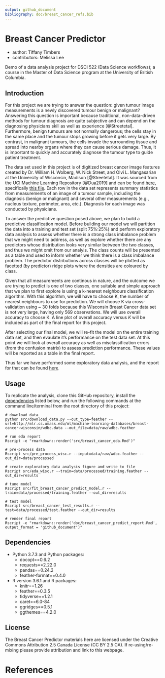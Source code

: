 ```yaml
---
output: github_document
bibliography: doc/breast_cancer_refs.bib
---
```


# Breast Cancer Predictor
- author: Tiffany Timbers
- contributors: Melissa Lee

Demo of a data analysis project for DSCI 522 (Data Science workflows); a course in the Master of Data Science program at the University of British Columbia.

## Introduction

For this project we are trying to answer the question: given tumour image measurements is a newly discovered tumour benign or malignant? Answering this question is important because traditional, non-data-driven methods for tumour diagnosis are quite subjective and can depend on the diagnosing physicians skill as well as experience [@Streetetal]. Furthermore, benign tumours are not normally dangerous; the cells stay in the same place and the tumour stops growing before it gets very large. By contrast, in malignant tumours, the cells invade the surrounding tissue and spread into nearby organs where they can cause serious damage. Thus, it is important to quickly and accurately diagnose the tumour type to guide patient treatment.

The data set used in this project is of digitized breast cancer image features created by Dr. William H. Wolberg, W. Nick Street, and Olvi L. Mangasarian at the University of Wisconsin, Madison [@Streetetal].  It was sourced from the UCI Machine Learning Repository [@Dua2019] and can be found [here](https://archive.ics.uci.edu/ml/datasets/Breast+Cancer+Wisconsin+(Diagnostic)), specifically [this file](http://mlr.cs.umass.edu/ml/machine-learning-databases/breast-cancer-wisconsin/wdbc.data). Each row in the data set represents summary statistics from measurements of an image of a tumour sample, including the diagnosis (benign or malignant) and several other measurements (e.g., nucleus texture, perimeter, area, etc.). Diagnosis for each image was conducted by physicians. 

To answer the predictive question posed above, we plan to build a predictive classification model. Before building our model we will partition the data into a training and test set (split 75%:25%) and perform exploratory data analysis to assess whether there is a strong class imbalance problem that we might need to address, as well as explore whether there are any predictors whose distribution looks very similar between the two classes, and thus we might omit from our analyis. The class counts will be presented as a table and used to inform whether we think there is a class imbalance problem. The predictor distributions across classes will be plotted as facetted (by predictor) ridge plots where the densities are coloured by class.

Given that all measurements are continous in nature, and the outcome we are trying to predict is one of two classes, one suitable and simple approach that we plan to first explore is using a k-nearest neighbours classification algorithm. With this algorithm, we will have to choose K, the number of nearest neighbours to use for prediction. We will choose K via cross-validation using ~ 30 folds because this Wisconsin Breast Cancer data set is not very large, having only 569 observations. We will use overall accuracy to choose K. A line plot of overall accuracy versus $K$ will be included as part of the final report for this project. 

After selecting our final model, we will re-fit the model on the entire training data set, and then evaulate it's performance on the test data set. At this point we will look at overall accuracy as well as misclassification errors (from the confusion matrix) to assess prediction performance. These values will be reported as a table in the final report.

Thus far we have performed some exploratory data analysis, and the report for that can be found [here](src/breast_cancer_eda.md).

## Usage

To replicate the analysis, clone this GitHub repository, install the [dependencies](#dependencies) listed below, and run the following commands at the command line/terminal from the root directory of this project:

```
# download data
python src/download_data.py --out_type=feather --url=http://mlr.cs.umass.edu/ml/machine-learning-databases/breast-cancer-wisconsin/wdbc.data --out_file=data/raw/wdbc.feather

# run eda report
Rscript -e "rmarkdown::render('src/breast_cancer_eda.Rmd')"

# pre-process data 
Rscript src/pre_process_wisc.r --input=data/raw/wdbc.feather --out_dir=data/processed 

# create exploratory data analysis figure and write to file 
Rscript src/eda_wisc.r --train=data/processed/training.feather --out_dir=results

# tune model
Rscript src/fit_breast_cancer_predict_model.r --train=data/processed/training.feather --out_dir=results

# test model
Rscript src/breast_cancer_test_results.r --test=data/processed/test.feather --out_dir=results

# render final report
Rscript -e "rmarkdown::render('doc/breast_cancer_predict_report.Rmd', output_format = 'github_document')"
```

## Dependencies
- Python 3.7.3 and Python packages:
  - docopt==0.6.2
  - requests==2.22.0
  - pandas==0.24.2
  - feather-format==0.4.0
- R version 3.6.1 and R packages:
  - knitr==1.26
  - feather==0.3.5
  - tidyverse==1.2.1
  - caret==6.0-84
  - ggridges==0.5.1
  - ggthemes==4.2.0
  
## License
The Breast Cancer Predictor materials here are licensed under the Creative Commons Attribution 2.5 Canada License (CC BY 2.5 CA). If re-using/re-mixing please provide attribution and link to this webpage.

# References
